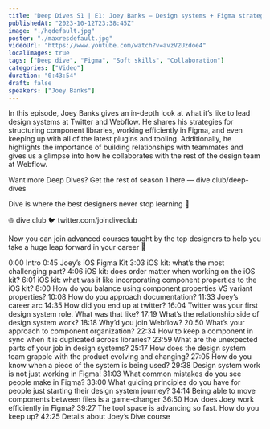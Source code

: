 ```yaml
---
title: "Deep Dives S1 | E1: Joey Banks — Design systems + Figma strategies"
publishedAt: "2023-10-12T23:38:45Z"
image: "./hqdefault.jpg"
poster: "./maxresdefault.jpg"
videoUrl: "https://www.youtube.com/watch?v=avzV2Uzdoe4"
localImages: true
tags: ["Deep dive", "Figma", "Soft skills", "Collaboration"]
categories: ["Video"]
duration: "0:43:54"
draft: false
speakers: ["Joey Banks"]
---
```


In this episode, Joey Banks gives an in-depth look at what it’s like to lead design systems at Twitter and Webflow. He shares his strategies for structuring component libraries, working efficiently in Figma, and even keeping up with all of the latest plugins and tooling. Additionally, he highlights the importance of building relationships with teammates and gives us a glimpse into how he collaborates with the rest of the design team at Webflow.

Want more Deep Dives? Get the rest of season 1 here — dive.club/deep-dives

Dive is where the best designers never stop learning 🤿

🌐 dive.club
🐦 twitter.com/joindiveclub

Now you can join advanced courses taught by the top designers to help you take a huge leap forward in your career 💪

0:00 Intro
0:45 Joey’s iOS Figma Kit
3:03 iOS kit: what’s the most challenging part?
4:06 iOS kit: does order matter when working on the iOS kit?
6:01 iOS kit: what was it like incorporating component properties to the iOS kit?
8:00 How do you balance using component properties VS variant properties?
10:08 How do you approach documentation?
11:33 Joey’s career arc
14:35 How did you end up at twitter?
16:04 Twitter was your first design system role. What was that like?
17:19 What’s the relationship side of design system work?
18:18 Why’d you join Webflow?
20:50 What’s your approach to component organization?
22:34 How to keep a component in sync when it is duplicated across libraries?
23:59 What are the unexpected parts of your job in design systems?
25:17 How does the design system team grapple with the product evolving and changing?
27:05 How do you know when a piece of the system is being used?
29:38 Design system work is not just working in Figma!
31:03 What common mistakes do you see people make in Figma?
33:00 What guiding principles do you have for people just starting their design system journey?
34:14 Being able to move components between files is a game-changer
36:50 How does Joey work efficiently in Figma?
39:27 The tool space is advancing so fast. How do you keep up?
42:25 Details about Joey’s Dive course

